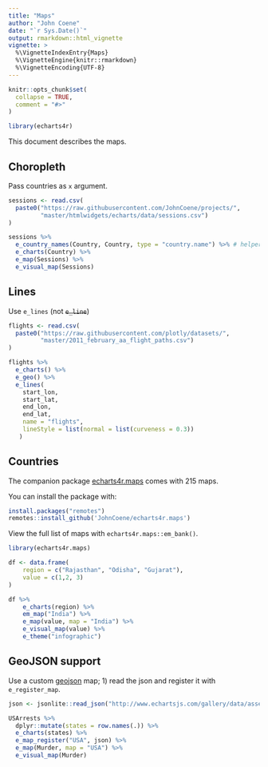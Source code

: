 ```yaml
---
title: "Maps"
author: "John Coene"
date: "`r Sys.Date()`"
output: rmarkdown::html_vignette
vignette: >
  %\VignetteIndexEntry{Maps}
  %\VignetteEngine{knitr::rmarkdown}
  %\VignetteEncoding{UTF-8}
---
```


```r
knitr::opts_chunk$set(
  collapse = TRUE,
  comment = "#>"
)

library(echarts4r)
```

This document describes the maps.

## Choropleth

Pass countries as `x` argument.

```r
sessions <- read.csv(
  paste0("https://raw.githubusercontent.com/JohnCoene/projects/",
         "master/htmlwidgets/echarts/data/sessions.csv")
)

sessions %>% 
  e_country_names(Country, Country, type = "country.name") %>% # helper
  e_charts(Country) %>% 
  e_map(Sessions) %>% 
  e_visual_map(Sessions)
```

## Lines

Use `e_lines` (not ~~`e_line`~~)

```r
flights <- read.csv(
  paste0("https://raw.githubusercontent.com/plotly/datasets/",
         "master/2011_february_aa_flight_paths.csv")
)

flights %>% 
  e_charts() %>% 
  e_geo() %>% 
  e_lines(
    start_lon, 
    start_lat, 
    end_lon, 
    end_lat,
    name = "flights",
    lineStyle = list(normal = list(curveness = 0.3))
   )
```

## Countries

The companion package [echarts4r.maps](https://echarts4r-maps.john-coene.com) comes with 215 maps.

You can install the package with:

```r
install.packages("remotes")
remotes::install_github('JohnCoene/echarts4r.maps')
```

View the full list of maps with `echarts4r.maps::em_bank()`.

```r
library(echarts4r.maps)

df <- data.frame(
    region = c("Rajasthan", "Odisha", "Gujarat"), 
    value = c(1,2, 3)
)

df %>% 
    e_charts(region) %>%
    em_map("India") %>% 
    e_map(value, map = "India") %>% 
    e_visual_map(value) %>% 
    e_theme("infographic")
```

## GeoJSON support

Use a custom [geojson](http://geojson.org/) map; 1) read the json and register it with `e_register_map`.

```r
json <- jsonlite::read_json("http://www.echartsjs.com/gallery/data/asset/geo/USA.json")

USArrests %>%
  dplyr::mutate(states = row.names(.)) %>%
  e_charts(states) %>%
  e_map_register("USA", json) %>%
  e_map(Murder, map = "USA") %>% 
  e_visual_map(Murder)
```
